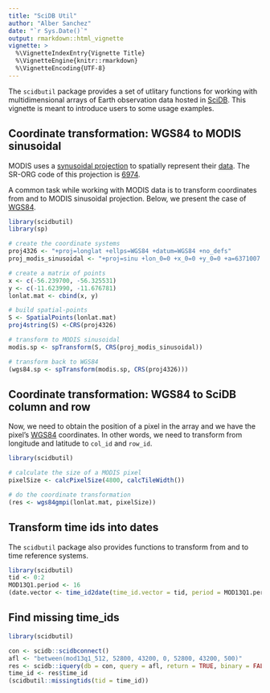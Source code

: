 ```yaml
---
title: "SciDB Util"
author: "Alber Sanchez"
date: "`r Sys.Date()`"
output: rmarkdown::html_vignette
vignette: >
  %\VignetteIndexEntry{Vignette Title}
  %\VignetteEngine{knitr::rmarkdown}
  %\VignetteEncoding{UTF-8}
---
```




The `scidbutil` package provides a set of utlitary functions for working with multidimensional arrays of Earth observation data hosted in [SciDB](http://scidb.org/). This vignette is meant to introduce users to some usage examples.



## Coordinate transformation: WGS84 to MODIS sinusoidal

MODIS uses a [synusoidal projection](https://en.wikipedia.org/wiki/Sinusoidal_projection) to spatially represent their [data](https://code.env.duke.edu/projects/mget/wiki/SinusoidalMODIS). The SR-ORG code of this projection is [6974](http://spatialreference.org/ref/sr-org/6974/).

A common task while working with MODIS data is to transform coordinates from and to MODIS sinusoidal projection. Below, we present the case of [WGS84](https://en.wikipedia.org/wiki/WGS84).


```r
library(scidbutil)
library(sp)

# create the coordinate systems
proj4326 <- "+proj=longlat +ellps=WGS84 +datum=WGS84 +no_defs"
proj_modis_sinusoidal <- "+proj=sinu +lon_0=0 +x_0=0 +y_0=0 +a=6371007.181 +b=6371007.181 +units=m +no_defs"

# create a matrix of points
x <- c(-56.239700, -56.325531)
y <- c(-11.623990, -11.676781)
lonlat.mat <- cbind(x, y)

# build spatial-points
S <- SpatialPoints(lonlat.mat)
proj4string(S) <-CRS(proj4326)

# transform to MODIS sinusoidal
modis.sp <- spTransform(S, CRS(proj_modis_sinusoidal))

# transform back to WGS84
(wgs84.sp <- spTransform(modis.sp, CRS(proj4326)))
```


## Coordinate transformation: WGS84 to SciDB column and row

Now, we need to obtain the position of a pixel in the array and we have the pixel's  [WGS84](https://en.wikipedia.org/wiki/WGS84) coordinates. In other words, we need to transform from longitude and latitude to `col_id` and `row_id`.

```r
library(scidbutil)

# calculate the size of a MODIS pixel
pixelSize <- calcPixelSize(4800, calcTileWidth())

# do the coordinate transformation
(res <- wgs84gmpi(lonlat.mat, pixelSize))
```


## Transform time ids into dates

The `scidbutil` package also provides functions to transform from and to time reference systems.


```r
library(scidbutil)
tid <- 0:2
MOD13Q1.period <- 16 
(date.vector <- time_id2date(time_id.vector = tid, period = MOD13Q1.period))
```


## Find missing time_ids

```r
library(scidbutil)

con <- scidb::scidbconnect()
afl <- "between(mod13q1_512, 52800, 43200, 0, 52800, 43200, 500)"
res <- scidb::iquery(db = con, query = afl, return = TRUE, binary = FALSE)
time_id <- res$time_id
(scidbutil::missingtids(tid = time_id))
```
